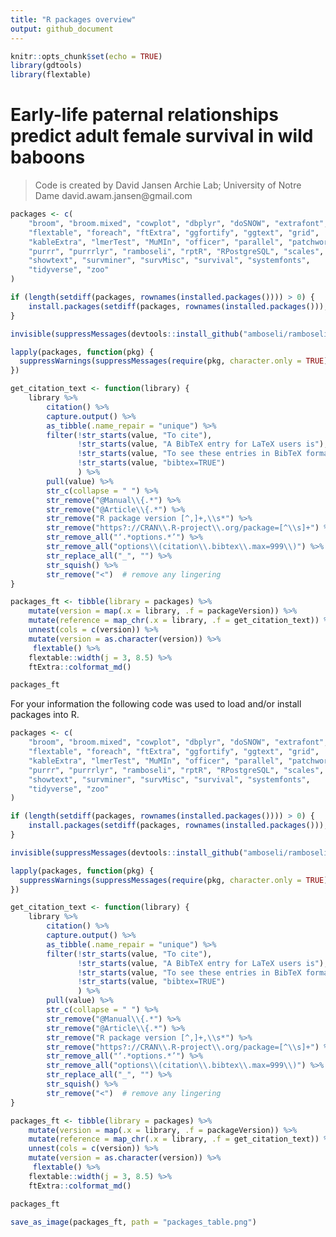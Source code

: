 ```yaml
---
title: "R packages overview"
output: github_document
---
```


```r
knitr::opts_chunk$set(echo = TRUE)
library(gdtools)
library(flextable)
```

# Early-life paternal relationships predict adult female survival in wild baboons

> Code is created by David Jansen
> Archie Lab; University of Notre Dame
> david.awam.jansen@gmail.com


```r
packages <- c(
    "broom", "broom.mixed", "cowplot", "dbplyr", "doSNOW", "extrafont", 
    "flextable", "foreach", "ftExtra", "ggfortify", "ggtext", "grid", 
    "kableExtra", "lmerTest", "MuMIn", "officer", "parallel", "patchwork", 
    "purrr", "purrrlyr", "ramboseli", "rptR", "RPostgreSQL", "scales", 
    "showtext", "survminer", "survMisc", "survival", "systemfonts", 
    "tidyverse", "zoo"
)

if (length(setdiff(packages, rownames(installed.packages()))) > 0) {
    install.packages(setdiff(packages, rownames(installed.packages())), dependencies = TRUE)
}

invisible(suppressMessages(devtools::install_github("amboseli/ramboseli")))

lapply(packages, function(pkg) {
  suppressWarnings(suppressMessages(require(pkg, character.only = TRUE)))
})
```

```r
get_citation_text <- function(library) {
    library %>%
        citation() %>%
        capture.output() %>%
        as_tibble(.name_repair = "unique") %>%
        filter(!str_starts(value, "To cite"),
               !str_starts(value, "A BibTeX entry for LaTeX users is"),
               !str_starts(value, "To see these entries in BibTeX format"),
               !str_starts(value, "bibtex=TRUE")
               ) %>%
        pull(value) %>%
        str_c(collapse = " ") %>%
        str_remove("@Manual\\{.*") %>%
        str_remove("@Article\\{.*") %>%
        str_remove("R package version [^,]+,\\s*") %>%
        str_remove("https?://CRAN\\.R-project\\.org/package=[^\\s]+") %>%
        str_remove_all("‘.*options.*’") %>%
        str_remove_all("options\\(citation\\.bibtex\\.max=999\\)") %>%
        str_replace_all("_", "") %>%
        str_squish() %>%
        str_remove("<")  # remove any lingering
}
```

```r
packages_ft <- tibble(library = packages) %>%
    mutate(version = map(.x = library, .f = packageVersion)) %>%
    mutate(reference = map_chr(.x = library, .f = get_citation_text)) %>%
    unnest(cols = c(version)) %>%
    mutate(version = as.character(version)) %>% 
     flextable() %>%
    flextable::width(j = 3, 8.5) %>%
    ftExtra::colformat_md()

packages_ft
```


For your information the following code was used to load and/or install packages into R.


```r
packages <- c(
    "broom", "broom.mixed", "cowplot", "dbplyr", "doSNOW", "extrafont", 
    "flextable", "foreach", "ftExtra", "ggfortify", "ggtext", "grid", 
    "kableExtra", "lmerTest", "MuMIn", "officer", "parallel", "patchwork", 
    "purrr", "purrrlyr", "ramboseli", "rptR", "RPostgreSQL", "scales", 
    "showtext", "survminer", "survMisc", "survival", "systemfonts", 
    "tidyverse", "zoo"
)

if (length(setdiff(packages, rownames(installed.packages()))) > 0) {
    install.packages(setdiff(packages, rownames(installed.packages())), dependencies = TRUE)
}

invisible(suppressMessages(devtools::install_github("amboseli/ramboseli")))

lapply(packages, function(pkg) {
  suppressWarnings(suppressMessages(require(pkg, character.only = TRUE)))
})
```

```r
get_citation_text <- function(library) {
    library %>%
        citation() %>%
        capture.output() %>%
        as_tibble(.name_repair = "unique") %>%
        filter(!str_starts(value, "To cite"),
               !str_starts(value, "A BibTeX entry for LaTeX users is"),
               !str_starts(value, "To see these entries in BibTeX format"),
               !str_starts(value, "bibtex=TRUE")
               ) %>%
        pull(value) %>%
        str_c(collapse = " ") %>%
        str_remove("@Manual\\{.*") %>%
        str_remove("@Article\\{.*") %>%
        str_remove("R package version [^,]+,\\s*") %>%
        str_remove("https?://CRAN\\.R-project\\.org/package=[^\\s]+") %>%
        str_remove_all("‘.*options.*’") %>%
        str_remove_all("options\\(citation\\.bibtex\\.max=999\\)") %>%
        str_replace_all("_", "") %>%
        str_squish() %>%
        str_remove("<")  # remove any lingering
}
```

```r
packages_ft <- tibble(library = packages) %>%
    mutate(version = map(.x = library, .f = packageVersion)) %>%
    mutate(reference = map_chr(.x = library, .f = get_citation_text)) %>%
    unnest(cols = c(version)) %>%
    mutate(version = as.character(version)) %>% 
     flextable() %>%
    flextable::width(j = 3, 8.5) %>%
    ftExtra::colformat_md()

packages_ft

save_as_image(packages_ft, path = "packages_table.png")
```
